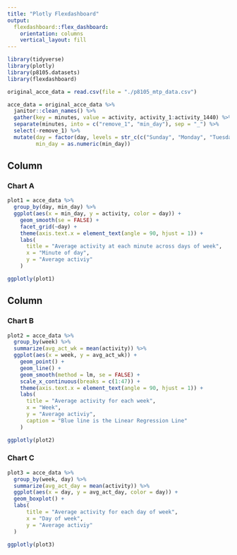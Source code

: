 ```yaml
---
title: "Plotly Flexdashboard"
output: 
  flexdashboard::flex_dashboard:
    orientation: columns
    vertical_layout: fill
---
```


```r
library(tidyverse)
library(plotly)
library(p8105.datasets)
library(flexdashboard)
```


```r
original_acce_data = read.csv(file = "./p8105_mtp_data.csv")

acce_data = original_acce_data %>% 
  janitor::clean_names() %>% 
  gather(key = minutes, value = activity, activity_1:activity_1440) %>% 
  separate(minutes, into = c("remove_1", "min_day"), sep = "_") %>% 
  select(-remove_1) %>% 
  mutate(day = factor(day, levels = str_c(c("Sunday", "Monday", "Tuesday", "Wednesday", "Thursday", "Friday", "Saturday"))), 
         min_day = as.numeric(min_day)) 
```


Column {data-width=600}
-----------------------------------------------------------------------

### Chart A

```r
plot1 = acce_data %>% 
  group_by(day, min_day) %>% 
  ggplot(aes(x = min_day, y = activity, color = day)) +
    geom_smooth(se = FALSE) +
    facet_grid(~day) +
    theme(axis.text.x = element_text(angle = 90, hjust = 1)) +
    labs(
      title = "Average activity at each minute across days of week",
      x = "Minute of day",
      y = "Average activiy"
    )

ggplotly(plot1)
```

Column {data-width=400}
-----------------------------------------------------------------------

### Chart B

```r
plot2 = acce_data %>% 
  group_by(week) %>% 
  summarize(avg_act_wk = mean(activity)) %>% 
  ggplot(aes(x = week, y = avg_act_wk)) +
    geom_point() +
    geom_line() +
    geom_smooth(method = lm, se = FALSE) +
    scale_x_continuous(breaks = c(1:47)) +
    theme(axis.text.x = element_text(angle = 90, hjust = 1)) +
    labs(
      title = "Average activity for each week",
      x = "Week",
      y = "Average activiy",
      caption = "Blue line is the Linear Regression Line"
    )

ggplotly(plot2)
```

### Chart C

```r
plot3 = acce_data %>% 
  group_by(week, day) %>% 
  summarize(avg_act_day = mean(activity)) %>% 
  ggplot(aes(x = day, y = avg_act_day, color = day)) +
  geom_boxplot() +
  labs(
      title = "Average activity for each day of week",
      x = "Day of week",
      y = "Average activiy"
  )

ggplotly(plot3)
```



